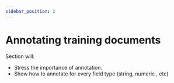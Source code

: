 ```yaml
---
sidebar_position: 2
---
```


# Annotating training documents
Section will: 
- Stress the importance of annotation.
- Show how to annotate for every field type (string, numeric , etc)